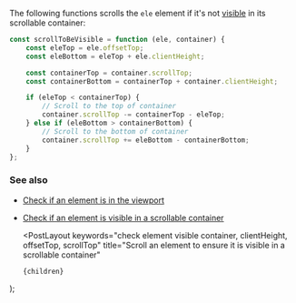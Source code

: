 
The following functions scrolls the `ele` element if it's not [visible](/check-if-an-element-is-visible-in-a-scrollable-container) in its scrollable container:

```js
const scrollToBeVisible = function (ele, container) {
    const eleTop = ele.offsetTop;
    const eleBottom = eleTop + ele.clientHeight;

    const containerTop = container.scrollTop;
    const containerBottom = containerTop + container.clientHeight;

    if (eleTop < containerTop) {
        // Scroll to the top of container
        container.scrollTop -= containerTop - eleTop;
    } else if (eleBottom > containerBottom) {
        // Scroll to the bottom of container
        container.scrollTop += eleBottom - containerBottom;
    }
};
```

### See also

-   [Check if an element is in the viewport](/check-if-an-element-is-in-the-viewport)
-   [Check if an element is visible in a scrollable container](/check-if-an-element-is-visible-in-a-scrollable-container)

    <PostLayout
        keywords="check element visible container, clientHeight, offsetTop, scrollTop"
        title="Scroll an element to ensure it is visible in a scrollable container"
    >
        {children}
    </PostLayout>
);